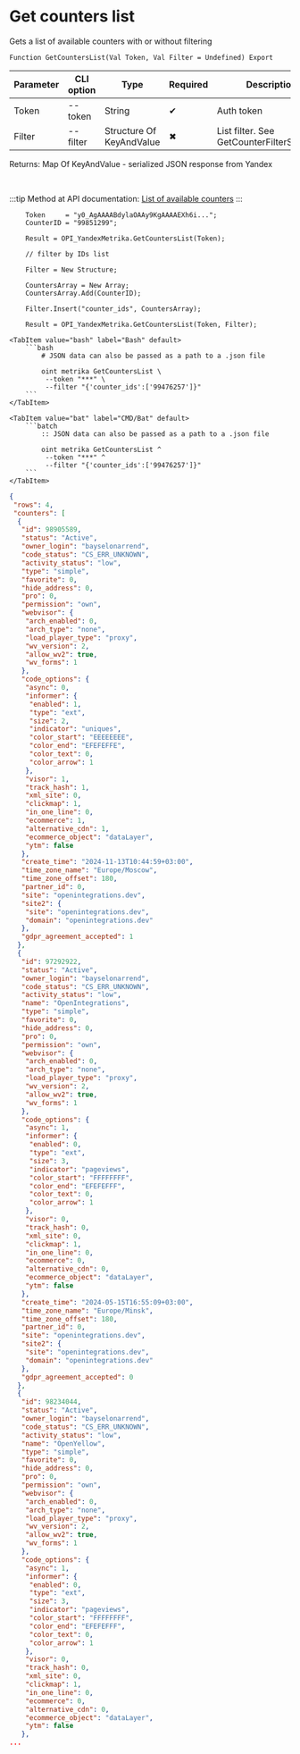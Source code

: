 ﻿---
sidebar_position: 6
---


# Get counters list
 Gets a list of available counters with or without filtering



`Function GetCountersList(Val Token, Val Filter = Undefined) Export`

  | Parameter | CLI option | Type | Required | Description |
  |-|-|-|-|-|
  | Token | --token | String | &#x2714; | Auth token |
  | Filter | --filter | Structure Of KeyAndValue | &#x2716; | List filter. See GetCounterFilterStructure |

  
  Returns:  Map Of KeyAndValue - serialized JSON response from Yandex

<br/>

:::tip
Method at API documentation: [List of available counters](https://yandex.ru/dev/metrika/en/management/openapi/counter/counters)
:::
<br/>



```bsl title="1C:Enterprise/OneScript code example"
    Token     = "y0_AgAAAABdylaOAAy9KgAAAAEXh6i...";
    CounterID = "99851299";

    Result = OPI_YandexMetrika.GetCountersList(Token);

    // filter by IDs list

    Filter = New Structure;

    CountersArray = New Array;
    CountersArray.Add(CounterID);

    Filter.Insert("counter_ids", CountersArray);

    Result = OPI_YandexMetrika.GetCountersList(Token, Filter);
```
 

 <Tabs>
  
    <TabItem value="bash" label="Bash" default>
        ```bash
            # JSON data can also be passed as a path to a .json file
            
            oint metrika GetCountersList \
             --token "***" \
             --filter "{'counter_ids':['99476257']}"
        ```
    </TabItem>
  
    <TabItem value="bat" label="CMD/Bat" default>
        ```batch
            :: JSON data can also be passed as a path to a .json file
            
            oint metrika GetCountersList ^
             --token "***" ^
             --filter "{'counter_ids':['99476257']}"
        ```
    </TabItem>
</Tabs>


```json title="Result"
{
 "rows": 4,
 "counters": [
  {
   "id": 98905589,
   "status": "Active",
   "owner_login": "bayselonarrend",
   "code_status": "CS_ERR_UNKNOWN",
   "activity_status": "low",
   "type": "simple",
   "favorite": 0,
   "hide_address": 0,
   "pro": 0,
   "permission": "own",
   "webvisor": {
    "arch_enabled": 0,
    "arch_type": "none",
    "load_player_type": "proxy",
    "wv_version": 2,
    "allow_wv2": true,
    "wv_forms": 1
   },
   "code_options": {
    "async": 0,
    "informer": {
     "enabled": 1,
     "type": "ext",
     "size": 2,
     "indicator": "uniques",
     "color_start": "EEEEEEEE",
     "color_end": "EFEFEFFE",
     "color_text": 0,
     "color_arrow": 1
    },
    "visor": 1,
    "track_hash": 1,
    "xml_site": 0,
    "clickmap": 1,
    "in_one_line": 0,
    "ecommerce": 1,
    "alternative_cdn": 1,
    "ecommerce_object": "dataLayer",
    "ytm": false
   },
   "create_time": "2024-11-13T10:44:59+03:00",
   "time_zone_name": "Europe/Moscow",
   "time_zone_offset": 180,
   "partner_id": 0,
   "site": "openintegrations.dev",
   "site2": {
    "site": "openintegrations.dev",
    "domain": "openintegrations.dev"
   },
   "gdpr_agreement_accepted": 1
  },
  {
   "id": 97292922,
   "status": "Active",
   "owner_login": "bayselonarrend",
   "code_status": "CS_ERR_UNKNOWN",
   "activity_status": "low",
   "name": "OpenIntegrations",
   "type": "simple",
   "favorite": 0,
   "hide_address": 0,
   "pro": 0,
   "permission": "own",
   "webvisor": {
    "arch_enabled": 0,
    "arch_type": "none",
    "load_player_type": "proxy",
    "wv_version": 2,
    "allow_wv2": true,
    "wv_forms": 1
   },
   "code_options": {
    "async": 1,
    "informer": {
     "enabled": 0,
     "type": "ext",
     "size": 3,
     "indicator": "pageviews",
     "color_start": "FFFFFFFF",
     "color_end": "EFEFEFFF",
     "color_text": 0,
     "color_arrow": 1
    },
    "visor": 0,
    "track_hash": 0,
    "xml_site": 0,
    "clickmap": 1,
    "in_one_line": 0,
    "ecommerce": 0,
    "alternative_cdn": 0,
    "ecommerce_object": "dataLayer",
    "ytm": false
   },
   "create_time": "2024-05-15T16:55:09+03:00",
   "time_zone_name": "Europe/Minsk",
   "time_zone_offset": 180,
   "partner_id": 0,
   "site": "openintegrations.dev",
   "site2": {
    "site": "openintegrations.dev",
    "domain": "openintegrations.dev"
   },
   "gdpr_agreement_accepted": 0
  },
  {
   "id": 98234044,
   "status": "Active",
   "owner_login": "bayselonarrend",
   "code_status": "CS_ERR_UNKNOWN",
   "activity_status": "low",
   "name": "OpenYellow",
   "type": "simple",
   "favorite": 0,
   "hide_address": 0,
   "pro": 0,
   "permission": "own",
   "webvisor": {
    "arch_enabled": 0,
    "arch_type": "none",
    "load_player_type": "proxy",
    "wv_version": 2,
    "allow_wv2": true,
    "wv_forms": 1
   },
   "code_options": {
    "async": 1,
    "informer": {
     "enabled": 0,
     "type": "ext",
     "size": 3,
     "indicator": "pageviews",
     "color_start": "FFFFFFFF",
     "color_end": "EFEFEFFF",
     "color_text": 0,
     "color_arrow": 1
    },
    "visor": 0,
    "track_hash": 0,
    "xml_site": 0,
    "clickmap": 1,
    "in_one_line": 0,
    "ecommerce": 0,
    "alternative_cdn": 0,
    "ecommerce_object": "dataLayer",
    "ytm": false
   },
...
```
